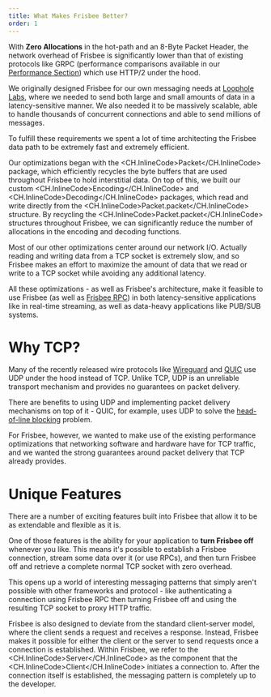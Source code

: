 ```yaml
---
title: What Makes Frisbee Better?
order: 1
---
```


With **Zero Allocations** in the hot-path and an 8-Byte Packet Header, the network overhead of Frisbee is significantly
lower than that of existing protocols like GRPC (performance comparisons available in our [Performance Section](https://frisbee.sh/performance/introduction))
which use HTTP/2 under the hood.

We originally designed Frisbee for our own messaging needs at [Loophole Labs](https://loopholelabs.io), where we needed
to send both large and small amounts of data in a latency-sensitive manner. We also needed it to be massively scalable,
able to handle thousands of concurrent connections and able to send millions of messages.

To fulfill these requirements we spent a lot of time architecting the Frisbee data path to be extremely fast and extremely efficient.

Our optimizations began with the <CH.InlineCode>Packet</CH.InlineCode> package, which efficiently recycles the byte buffers
that are used throughout Frisbee to hold interstitial data. On top of this, we built our custom <CH.InlineCode>Encoding</CH.InlineCode>
and <CH.InlineCode>Decoding</CH.InlineCode> packages, which read and write directly from the <CH.InlineCode>Packet.packet</CH.InlineCode>
structure. By recycling the <CH.InlineCode>Packet.packet</CH.InlineCode> structures throughout Frisbee, we can significantly reduce
the number of allocations in the encoding and decoding functions.

Most of our other optimizations center around our network I/O. Actually reading and writing data from a TCP socket
is extremely slow, and so Frisbee makes an effort to maximize the amount of data that we read or write to a TCP socket
while avoiding any additional latency.

All these optimizations - as well as Frisbee's architecture, make it feasible to use Frisbee (as well as [Frisbee RPC]())
in both latency-sensitive applications like in real-time streaming, as well as data-heavy applications like PUB/SUB systems.

# Why TCP?

Many of the recently released wire protocols like [Wireguard](https://www.wireguard.com/) and [QUIC](https://datatracker.ietf.org/doc/html/rfc9000)
use UDP under the hood instead of TCP. Unlike TCP, UDP is an unreliable transport mechanism and provides no guarantees
on packet delivery.

There are benefits to using UDP and implementing packet delivery mechanisms on top of it - QUIC, for example, uses
UDP to solve the [head-of-line blocking](https://calendar.perfplanet.com/2020/head-of-line-blocking-in-quic-and-http-3-the-details/)
problem.

For Frisbee, however, we wanted to make use of the existing performance optimizations that networking software and hardware
have for TCP traffic, and we wanted the strong guarantees around packet delivery that TCP already provides.

# Unique Features

There are a number of exciting features built into Frisbee that allow it to be as extendable and flexible as it is.

One of those features is the ability for your application to **turn Frisbee off** whenever you like. This means it's possible to establish a
Frisbee connection, stream some data over it (or use RPCs), and then turn Frisbee off and retrieve a complete normal TCP socket with zero overhead.

This opens up a world of interesting messaging patterns that simply aren't possible with other frameworks and protocol -
like authenticating a connection using Frisbee RPC then turning Frisbee off and using the resulting TCP socket to proxy HTTP traffic.

Frisbee is also designed to deviate from the standard client-server model, where the client sends a request and receives
a response. Instead, Frisbee makes it possible for either the client or the server to send requests once a connection
is established. Within Frisbee, we refer to the <CH.InlineCode>Server</CH.InlineCode> as the component that the <CH.InlineCode>Client</CH.InlineCode>
initiates a connection to. After the connection itself is established, the messaging pattern is completely up to the developer.
